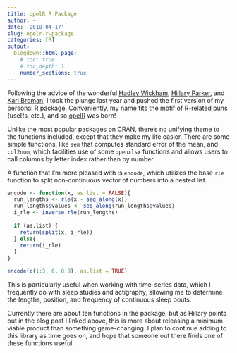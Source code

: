 ```yaml
---
title: opelR R Package
author: ~
date: '2018-04-17'
slug: opelr-r-package
categories: [R]
output:
  blogdown::html_page:
    # toc: true
    # toc_depth: 1
    number_sections: true
---
```


Following the advice of the wonderful [Hadley Wickham](http://r-pkgs.had.co.nz/), [Hillary Parker](https://hilaryparker.com/2014/04/29/writing-an-r-package-from-scratch/), and [Karl Broman](http://kbroman.org/pkg_primer/), I took the plunge last year and pushed the first version of my personal R package. Conveniently, my name fits the motif of R-related puns (useRs, etc.), and so [opelR](https://github.com/opelr/opelR) was born!

Unlike the most popular packages on CRAN, there's no unifying theme to the functions included, except that they make my life easier. There are some simple functions, like `sem` that computes standard error of the mean, and `col2num`, which facilities use of some `openxlsx` functions and allows users to call columns by letter index rather than by number.

A function that I'm more pleased with is `encode`, which utilizes the base `rle` function to split non-continuous vector of numbers into a nested list.
```r
encode <- function(x, as.list = FALSE){
  run_lengths <- rle(x - seq_along(x))
  run_lengths$values <- seq_along(run_lengths$values)
  i_rle <- inverse.rle(run_lengths)
  
  if (as.list) {
    return(split(x, i_rle))
  } else{
    return(i_rle)
  }
}

encode(c(1:3, 6, 8:9), as.list = TRUE)
```

This is particularly useful when working with time-series data, which I frequently do with sleep studies and actigraphy, allowing me to determine the lengths, position, and frequency of continuous sleep bouts.

Currently there are about ten functions in the package, but as Hillary points out in the blog post I linked above, this is more about releasing a minimum viable product than something game-changing. I plan to continue adding to this library as time goes on, and hope that someone out there finds one of these functions useful.